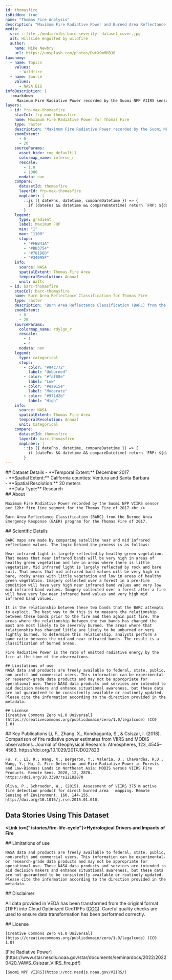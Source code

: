 ```yaml
---
id: thomasfire
isHidden: true
name: "Thomas Fire Analysis"
description: "Maximum Fire Radiative Power and Burned Area Reflectance for the Thomas Fire of 2017"
media:
  src: ::file ./media/mtbs-burn-severity--dataset-cover.jpg
  alt: Hillside engulfed by wildfire
  author:
    name: Mike Newbry
    url: https://unsplash.com/photos/DwtX9mMHBJ0
taxonomy:
  - name: Topics
    values:
      - Wildfire
  - name: Source
    values:
      - NASA EIS
infoDescription: |
  ::markdown
     Maximum Fire Radiative Power recorded by the Suomi NPP VIIRS sensor per 12hr fire line segment for the Thomas Fire of 2017
layers:
  - id: frp-max-thomasfire
    stacCol: frp-max-thomasfire
    name: Maximum Fire Radiative Power for Thomas Fire
    type: raster
    description: "Maximum Fire Radiative Power recorded by the Suomi NPP VIIRS sensor per 12hr fire line segment for the Thomas Fire of 2017"
    zoomExtent:
      - 0
      - 20
    sourceParams:
      asset_bidx: cog_default|1
      colormap_name: inferno_r
      rescale:
        - 1.0
        - 1080
      nodata: nan
    compare:
      datasetId: thomasfire  
      layerId: frp-max-thomasfire
      mapLabel: |
        ::js ({ dateFns, datetime, compareDatetime }) => {
          if (dateFns && datetime && compareDatetime) return `FRP: ${dateFns.format(datetime, 'yyyy')} VS BARC: ${dateFns.format(compareDatetime, 'yyyy')}`;
        }
    legend:
      type: gradient
      label: Maximum FRP 
      min: "1"
      max: "1100"
      stops:
        - "#FBB41A"
        - "#BB3754"
        - "#781D6D"
        - "#34095F"
    info:
      source: NASA
      spatialExtent: Thomas Fire Area
      temporalResolution: Annual 
      unit: Watts
  - id: barc-thomasfire
    stacCol: barc-thomasfire
    name: Burn Area Reflectance Classification for Thomas Fire
    type: raster
    description: "Burn Area Reflectance Classification (BARC) from the Burned Area Emergency Response (BAER) program for the Thomas Fire of 2017"
    zoomExtent:
      - 0
      - 20
    sourceParams:
      colormap_name: rdylgn_r
      rescale:
        - 1
        - 4
      nodata: nan
    legend:
      type: categorical
      stops:
        - color: "#94c772"
          label: "Unburned"
        - color: "#faf88e"
          label: "Low"
        - color: "#ea915e"
          label: "Moderate"
        - color: "#971d2b"
          label: "High"
    info:
      source: NASA
      spatialExtent: Thomas Fire Area
      temporalResolution: Annual 
      unit: Categorical
    compare:
      datasetId: thomasfire  
      layerId: barc-thomasfire
      mapLabel: |
        ::js ({ dateFns, datetime, compareDatetime }) => {
          if (dateFns && datetime && compareDatetime) return `FRP: ${dateFns.format(datetime, 'yyyy')} VS BARC: ${dateFns.format(compareDatetime, 'yyyy')}`;
        }
---
```



<Block>
  <Prose>   
    ## Dataset Details
    - **Temporal Extent:** December 2017<br />
    - **Spatial Extent:** California counties: Ventura and Santa Barbara <br />
    - **Spatial Resolution:** 20 meters<br />
    - **Data Type:** Research<br />
  </Prose>
</Block>




<Block>
  <Prose>
    ## About
    
    Maximum Fire Radiative Power recorded by the Suomi NPP VIIRS sensor per 12hr fire line segment for the Thomas Fire of 2017.<br />

    Burn Area Reflectance Classification (BARC) from the Burned Area Emergency Response (BAER) program for the Thomas Fire of 2017.
    
 
  </Prose>
</Block>


<Block>
  <Prose>
    ## Scientific Details

    BARC maps are made by comparing satellite near and mid infrared reflectance values. The logic behind the process is as follows:

    Near infrared light is largely reflected by healthy green vegetation. That means that near infrared bands will be very high in areas of healthy green vegetation and low in areas where there is little vegetation. Mid infrared light is largely reflected by rock and bare soil. That means that mid infrared band values will be very high in bare, rocky areas with little vegetation and low in areas of healthy green vegetation. Imagery collected over a forest in a pre-fire condition will have very high near infrared band values and very low mid infrared band values. Imagery collected over a forest after a fire will have very low near infrared band values and very high mid infrared band values.

    It is the relationship between these two bands that the BARC attempts to exploit. The best way to do this is to measure the relationship between these bands prior to the fire and then again post fire. The areas where the relationship between the two bands has changed the most are most likely to be severely burned. The areas where that relationship has changed little are likely to be unburned or very lightly burned. To determine this relationship, analysts perform a band ratio between the mid and near infrared bands. The result is a classification of burned areas.

    Fire Radiative Power is the rate of emitted radiative energy by the fire at the time of the observations.

  </Prose>
</Block>


<Block>
  <Prose>
  

    ## Limitations of use
    NASA data and products are freely available to federal, state, public, non-profit and commercial users. This information can be experimental- or research-grade data products and may not be appropriate for operational use. These NASA data products and services are intended to aid decision makers and enhance situational awareness, but these data are not guaranteed to be consistently available or routinely updated. Please cite the information according to the direction provided in the metadata.

    ## License
    [Creative Commons Zero v1.0 Universal](https://creativecommons.org/publicdomain/zero/1.0/legalcode) (CC0 1.0)
  </Prose>
</Block>


<Block>
  <Prose>
    ## Key Publications
    Li, F., Zhang, X., Kondragunta, S., & Csiszar, I. (2018). Comparison of fire radiative power estimates from VIIRS and MODIS observations. Journal of Geophysical Research: Atmospheres, 123, 4545–4563. https://doi.org/10.1029/2017JD027823

    Fu, Y.; Li, R.; Wang, X.; Bergeron, Y.; Valeria, O.; Chavardès, R.D.; Wang, Y.; Hu, J. Fire Detection and Fire Radiative Power in Forests and Low-Biomass Lands in Northeast Asia: MODIS versus VIIRS Fire Products. Remote Sens. 2020, 12, 2870. https://doi.org/10.3390/rs12182870

    Oliva, P., Schroeder, W., (2015). Assessment of VIIRS 375 m active fire detection product for direct burned area   mapping. Remote Sensing of Environment. 160. 144-155. http://doi.org/10.1016/j.rse.2015.01.010.
  </Prose>
</Block>


<Block>
  <Prose>
  
  ## Data Stories Using This Dataset
  
  **<Link to={"/stories/fire-life-cycle"}>Hydrological Drivers and Impacts of Fire</Link>**
  </Prose>
</Block>


<Block>
  <Prose>
    ## Limitations of use

    NASA data and products are freely available to federal, state, public, non-profit and commercial users. This information can be experimental- or research-grade data products and may not be appropriate for operational use. These NASA data products and services are intended to aid decision makers and enhance situational awareness, but these data are not guaranteed to be consistently available or routinely updated. Please cite the information according to the direction provided in the metadata.
  </Prose>
</Block>


<Block>
  <Prose>
  ## Disclaimer

  All data provided in VEDA has been transformed from the original format (TIFF) into Cloud Optimized GeoTIFFs ([COG](https://www.cogeo.org)). Careful quality checks are used to ensure data transformation has been performed correctly.  
  </Prose>
</Block>


<Block>
  <Prose>
    ## License

    [Creative Commons Zero v1.0 Universal](https://creativecommons.org/publicdomain/zero/1.0/legalcode) (CC0 1.0)
  </Prose>
</Block>

<Block>
  <Prose>
    [Fire Radiative Power](https://www.star.nesdis.noaa.gov/star/documents/seminardocs/2022/20220420_VAWS_Csiszar_VIIRS_fire.pdf)

    [Suomi NPP VIIRS](https://ncc.nesdis.noaa.gov/VIIRS/)
  </Prose>
</Block>